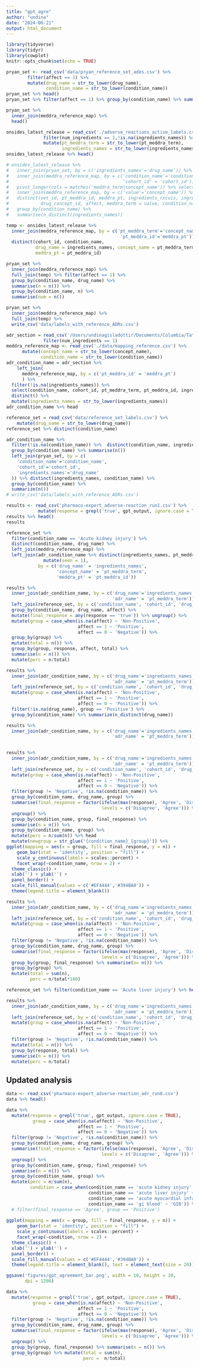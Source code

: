 ```yaml
---
title: "gpt_agre"
author: "undina"
date: "2024-06-21"
output: html_document
---
```


```r
library(tidyverse)
library(tidyr)
library(cowplot)
knitr::opts_chunk$set(echo = TRUE)
```

```r
pryan_set <- read_csv('data/pryan_reference_set_ades.csv') %>% 
        filter(affect == 1) %>%
        mutate(drug_name = str_to_lower(drug_name),
               condition_name = str_to_lower(condition_name))      
pryan_set %>% head()
pryan_set %>% filter(affect == 1) %>% group_by(condition_name) %>% summarise(n_distinct(drug_concept_id))
```

```r
pryan_set %>% 
  inner_join(meddra_reference_map) %>% 
  head()
```



```r
onsides_latest_release = read_csv('./adverse_reactions_active_labels.csv.gz') %>%
              filter(num_ingredients == 1,!is.na(ingredients_names)) %>%
              mutate(pt_meddra_term = str_to_lower(pt_meddra_term), 
                     ingredients_names = str_to_lower(ingredients_names))
onsides_latest_release %>% head()
```
```r
# onsides_latest_release %>%
#   inner_join(pryan_set, by = c('ingredients_names'='drug_name')) %>% 
#   inner_join(meddra_reference_map, by = c('condition_name'='condition_name',
#                                           'cohort_id' = 'cohort_id')) %>%
#   pivot_longer(cols = matches('meddra_term|concept_name')) %>% select(-condition_name, -cohort_id, -meddra_pt) %>%
#   inner_join(meddra_reference_map, by = c('value'='concept_name')) %>% 
#   distinct(set_id, pt_meddra_id, meddra_pt, ingredients_rxcuis, ingredients_names,
#            drug_concept_id, affect, meddra_term = value, condition_name, cohort_id) %>%
#   group_by(condition_name) %>%
#   summarise(n_distinct(ingredients_names))

temp <- onsides_latest_release %>%
  inner_join(meddra_reference_map, by = c('pt_meddra_term'='concept_name',
                                           'pt_meddra_id'='meddra_pt')) %>%
  distinct(cohort_id, condition_name,
           drug_name = ingredients_names, concept_name = pt_meddra_term,
           meddra_pt = pt_meddra_id)
```
```r
pryan_set %>% 
  inner_join(meddra_reference_map) %>% 
  full_join(temp) %>% filter(affect == 1) %>% 
  group_by(condition_name, drug_name) %>%
  summarise(n = n()) %>%
  group_by(condition_name, n) %>%
  summarise(num = n())
```

```r
pryan_set %>% 
  inner_join(meddra_reference_map) %>% 
  full_join(temp) %>%
  write_csv('data/labels_with_reference_ADRs.csv')
```





```r
adr_section = read_csv('/Users/undinagisladottir/Documents/Columbia/Tatonetti_Lab/20231113_onsides/adverse_reactions_active_labels.csv') %>%
              filter(num_ingredients == 1)
meddra_reference_map <- read_csv('./data/mapping_reference.csv') %>%
      mutate(concept_name = str_to_lower(concept_name),
             condition_name = str_to_lower(condition_name))
adr_condition_name = adr_section %>%
    left_join(
      meddra_reference_map, by = c('pt_meddra_id' = 'meddra_pt')
      ) %>%
  filter(!is.na(ingredients_names)) %>%
  select(condition_name, cohort_id, pt_meddra_term, pt_meddra_id, ingredients_names, ingredients_rxcuis) %>%
  distinct() %>%
  mutate(ingredients_names = str_to_lower(ingredients_names))
adr_condition_name %>% head
```

```r
reference_set = read_csv('data/reference_set_labels.csv') %>%
    mutate(drug_name = str_to_lower(drug_name))
reference_set %>% distinct(condition_name)
```

```r
adr_condition_name %>%
  filter(!is.na(condition_name)) %>%  distinct(condition_name, ingredients_names) %>%
  group_by(condition_name) %>% summarise(n())
  left_join(pryan_set, by = c(
    'condition_name'='condition_name',
    'cohort_id'='cohort_id',
    'ingredients_names'='drug_name'
  )) %>% distinct(ingredients_names, condition_name) %>%
  group_by(condition_name) %>%
  summarize(n())
# write_csv('data/labels_with_reference_ADRs.csv')
```

```r
results <- read_csv('pharmaco-expert_adverse-reaction_run1.csv') %>%
            mutate(response = grepl('true', gpt_output, ignore.case = TRUE))
results %>% head()
results
```

```r
reference_set %>% 
  filter(condition_name == 'Acute kidney injury') %>%
  distinct(condition_name, drug_name) %>%
  left_join(meddra_reference_map) %>%
  left_join(adr_condition_name %>% distinct(ingredients_names, pt_meddra_term, pt_meddra_id) %>%
              mutate(seen = 1),
            by = c('drug_name' = 'ingredients_names',
                   'concept_name' = 'pt_meddra_term',
                   'meddra_pt' = 'pt_meddra_id'))
```



```r
results %>% 
  inner_join(adr_condition_name, by = c('drug_name'='ingredients_names',
                                        'adr_name' = 'pt_meddra_term')) %>%
  left_join(reference_set, by = c('condition_name', 'cohort_id', 'drug_name')) %>%
  group_by(condition_name, drug_name, affect) %>%
  mutate(final_response = any(response == 'true')) %>% ungroup() %>%
  mutate(group = case_when(is.na(affect) ~ 'Non-Positive',
                           affect == 1 ~ 'Positive',
                           affect == 0 ~ 'Negative')) %>%
  group_by(group) %>%
  mutate(total = n()) %>%
  group_by(group, response, affect, total) %>% 
  summarise(n = n()) %>%
  mutate(perc = n/total)
```


```r
results %>% 
  inner_join(adr_condition_name, by = c('drug_name'='ingredients_names',
                                        'adr_name' = 'pt_meddra_term')) %>%
  left_join(reference_set, by = c('condition_name', 'cohort_id', 'drug_name')) %>%
  mutate(group = case_when(is.na(affect) ~ 'Non-Positive',
                           affect == 1 ~ 'Positive',
                           affect == 0 ~ 'Positive')) %>%
  filter(!is.na(drug_name), group == 'Positive') %>%
  group_by(condition_name) %>% summarize(n_distinct(drug_name))
```


```r
results %>% 
  inner_join(adr_condition_name, by = c('drug_name'='ingredients_names',
                                        'adr_name' = 'pt_meddra_term')) %>%
  
```


```r
results %>% 
  inner_join(adr_condition_name, by = c('drug_name'='ingredients_names',
                                        'adr_name' = 'pt_meddra_term')) %>%
  left_join(reference_set, by = c('condition_name', 'cohort_id', 'drug_name')) %>%
  mutate(group = case_when(is.na(affect) ~ 'Non-Positive',
                           affect == 1 ~ 'Positive',
                           affect == 0 ~ 'Negative')) %>% 
  filter(group != 'Negative', !is.na(condition_name)) %>%
  group_by(condition_name, drug_name, group) %>% 
  summarise(final_response = factor(ifelse(max(response), 'Agree', 'Disagree'),
                                    levels = c('Disagree', 'Agree'))) %>%
  ungroup() %>% 
  group_by(condition_name, group, final_response) %>%
  summarise(n = n()) %>%
  group_by(condition_name, group) %>%
  mutate(perc = n/sum(n)) %>% head
  mutate(newgroup = str_glue('{condition_name}_{group}')) %>%
ggplot(mapping = aes(x = group, fill = final_response, y = n)) +
    geom_bar(stat = 'identity', position = "fill") +
    scale_y_continuous(labels = scales::percent) +
    facet_wrap(~condition_name, nrow = 2) +
  theme_classic() +
  xlab('') + ylab('') +
  panel_border() +
  scale_fill_manual(values = c('#EF4444','#394BA0')) +
  theme(legend.title = element_blank())
```

```r
results %>% 
  inner_join(adr_condition_name, by = c('drug_name'='ingredients_names',
                                        'adr_name' = 'pt_meddra_term')) %>%
  left_join(reference_set, by = c('condition_name', 'cohort_id', 'drug_name')) %>%
  mutate(group = case_when(is.na(affect) ~ 'Non-Positive',
                           affect == 1 ~ 'Positive',
                           affect == 0 ~ 'Negative')) %>% 
  filter(group != 'Negative', !is.na(condition_name)) %>%
  group_by(condition_name, drug_name, group) %>% 
  summarise(final_response = factor(ifelse(max(response), 'Agree', 'Disagree'),
                                    levels = c('Disagree', 'Agree'))) %>% 
  group_by(group, final_response) %>% summarise(n= n()) %>%
  group_by(group) %>% 
  mutate(total = sum(n),
         perc = n/total*100)
```



```r
reference_set %>% filter(condition_name == 'Acute liver injury') %>% head()
```


```r
results %>% 
  inner_join(adr_condition_name, by = c('drug_name'='ingredients_names',
                                        'adr_name' = 'pt_meddra_term')) %>%
  left_join(reference_set, by = c('condition_name', 'cohort_id', 'drug_name')) %>%
  mutate(group = case_when(is.na(affect) ~ 'Non-Positive',
                           affect == 1 ~ 'Positive',
                           affect == 0 ~ 'Negative')) %>% 
  filter(group != 'Negative', !is.na(condition_name)) %>%
  mutate(total = n()) %>%
  group_by(response, total) %>% 
  summarise(n = n()) %>%
  mutate(perc = n/total)
```


## Updated analysis

```r
data <- read_csv('pharmaco-expert_adverse-reaction_adr_run0.csv')
data %>% head()
```
```r
data %>%
  mutate(response = grepl('true', gpt_output, ignore.case = TRUE),
          group = case_when(is.na(affect) ~ 'Non-Positive',
                           affect == 1 ~ 'Positive',
                           affect == 0 ~ 'Negative')) %>% 
  filter(group != 'Negative', !is.na(condition_name)) %>% 
  group_by(condition_name, drug_name, group) %>% 
  summarise(final_response = factor(ifelse(max(response), 'Agree', 'Disagree'),
                                    levels = c('Disagree', 'Agree'))) %>%
  ungroup() %>% 
  group_by(condition_name, group, final_response) %>%
  summarise(n = n()) %>%
  group_by(condition_name, group) %>%
  mutate(perc = n/sum(n),
         condition = case_when(condition_name == 'acute kidney injury' ~ 'AKI',
                               condition_name == 'acute liver injury' ~ 'ALI',
                               condition_name == 'acute myocardial infarction' ~ 'AMI',
                               condition_name == 'gi bleed' ~ 'GIB')) %>%
  # filter(final_response == 'Agree', group == 'Positive')
  
ggplot(mapping = aes(x = group, fill = final_response, y = n)) +
    geom_bar(stat = 'identity', position = "fill") +
    scale_y_continuous(labels = scales::percent) +
    facet_wrap(~condition, nrow = 2) +
  theme_classic() +
  xlab('') + ylab('') +
  panel_border() +
  scale_fill_manual(values = c('#EF4444','#394BA0')) +
  theme(legend.title = element_blank(), text = element_text(size = 20))

ggsave('figures/gpt_agreement_bar.png', width = 10, height = 10,
       dpi = 1200)
```



```r
data %>%
  mutate(response = grepl('true', gpt_output, ignore.case = TRUE),
          group = case_when(is.na(affect) ~ 'Non-Positive',
                           affect == 1 ~ 'Positive',
                           affect == 0 ~ 'Negative')) %>% 
  filter(group != 'Negative', !is.na(condition_name)) %>% 
  group_by(condition_name, drug_name, group) %>% 
  summarise(final_response = factor(ifelse(max(response), 'Agree', 'Disagree'),
                                    levels = c('Disagree', 'Agree'))) %>%
  ungroup() %>%
  group_by(group, final_response) %>% summarise(n = n()) %>%
  group_by(group) %>% mutate(total = sum(n),
                             perc =  n/total)
```







